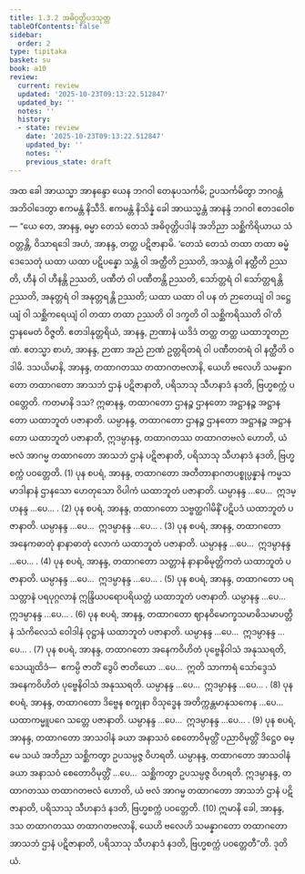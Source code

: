 ```yaml
---
title: 1.3.2 အဓိဝုတ္တိပဒသုတ္တ
tableOfContents: false
sidebar:
  order: 2
type: tipitaka
basket: su
book: a10
review:
  current: review
  updated: '2025-10-23T09:13:22.512847'
  updated_by: ''
  notes: ''
  history:
  - state: review
    date: '2025-10-23T09:13:22.512847'
    updated_by: ''
    notes: ''
    previous_state: draft
---
```



<ReviewStatus review={frontmatter.review} showDetails={true} />

<HypothesisAnnotation frontmatter={frontmatter} />

<DynamicBreadcrumb />

<Division number="22" book="a10" e="ch" v="17" p="285">

<Paragraph number="150" book="a10">
အထ ခေါ အာယသ္မာ အာနန္ဒော ယေန ဘဂဝါ တေနုပသင်္ကမိ; ဥပသင်္ကမိတွာ ဘဂဝန္တံ အဘိဝါဒေတွာ ဧကမန္တံ နိသီဒိ. ဧကမန္တံ နိသိန္နံ ခေါ အာယသ္မန္တံ အာနန္ဒံ ဘဂဝါ ဧတဒဝေါစ—
</Paragraph>

<Paragraph number="151" book="a10">
“ယေ တေ, အာနန္ဒ, ဓမ္မာ တေသံ တေသံ အဓိဝုတ္တိပဒါနံ အဘိညာ သစ္ဆိကိရိယာယ သံဝတ္တန္တိ, ဝိသာရဒေါ အဟံ, အာနန္ဒ, တတ္ထ ပဋိဇာနာမိ. ‘တေသံ တေသံ တထာ တထာ ဓမ္မံ ဒေသေတုံ ယထာ ယထာ ပဋိပန္နော သန္တံ ဝါ အတ္ထီတိ ဉဿတိ, အသန္တံ ဝါ နတ္ထီတိ ဉဿတိ, ဟီနံ ဝါ ဟီနန္တိ ဉဿတိ, ပဏီတံ ဝါ ပဏီတန္တိ ဉဿတိ, သော်တ္တရံ ဝါ သော်တ္တရန္တိ ဉဿတိ, အနုတ္တရံ ဝါ အနုတ္တရန္တိ ဉဿတိ; ယထာ ယထာ ဝါ ပန တံ ဉာတေယျံ ဝါ ဒဋ္ဌေယျံ ဝါ သစ္ဆိကရေယျံ ဝါ တထာ တထာ ဉဿတိ ဝါ ဒက္ခတိ ဝါ သစ္ဆိကရိဿတိ ဝါ’တိ ဌာနမေတံ ဝိဇ္ဇတိ. ဧတဒါနုတ္တရိယံ, အာနန္ဒ, ဉာဏာနံ ယဒိဒံ တတ္ထ တတ္ထ ယထာဘူတဉာဏံ. ဧတသ္မာ စာဟံ, အာနန္ဒ, ဉာဏာ အညံ ဉာဏံ ဥတ္တရိတရံ ဝါ ပဏီတတရံ ဝါ နတ္ထီတိ ဝဒါမိ.
</Paragraph>

<Paragraph number="152" book="a10">
ဒသယိမာနိ, အာနန္ဒ, တထာဂတဿ တထာဂတဗလာနိ, ယေဟိ ဗလေဟိ သမန္နာဂတော တထာဂတော အာသဘံ ဌာနံ ပဋိဇာနာတိ, ပရိသာသု သီဟနာဒံ နဒတိ, ဗြဟ္မစက္ကံ ပဝတ္တေတိ. ကတမာနိ ဒသ? ဣဓာနန္ဒ, တထာဂတော ဌာနဉ္စ ဌာနတော အဋ္ဌာနဉ္စ အဋ္ဌာနတော ယထာဘူတံ ပဇာနာတိ. ယမ္ပာနန္ဒ, တထာဂတော ဌာနဉ္စ ဌာနတော အဋ္ဌာနဉ္စ အဋ္ဌာနတော ယထာဘူတံ ပဇာနာတိ, ဣဒမ္ပာနန္ဒ, တထာဂတဿ တထာဂတဗလံ ဟောတိ, ယံ ဗလံ အာဂမ္မ တထာဂတော အာသဘံ ဌာနံ ပဋိဇာနာတိ, ပရိသာသု သီဟနာဒံ နဒတိ, ဗြဟ္မစက္ကံ ပဝတ္တေတိ. (1)
</Paragraph>

<Paragraph number="153" book="a10">
ပုန စပရံ, အာနန္ဒ, တထာဂတော အတီတာနာဂတပစ္စုပ္ပန္နာနံ ကမ္မသမာဒါနာနံ ဌာနသော ဟေတုသော ဝိပါကံ ယထာဘူတံ ပဇာနာတိ. ယမ္ပာနန္ဒ …ပေ…  ဣဒမ္ပာနန္ဒ …ပေ… . (2)
</Paragraph>

<Paragraph number="154" book="a10">
ပုန စပရံ, အာနန္ဒ, တထာဂတော သဗ္ဗတ္ထဂါမိနိံ ပဋိပဒံ ယထာဘူတံ ပဇာနာတိ. ယမ္ပာနန္ဒ …ပေ…  ဣဒမ္ပာနန္ဒ …ပေ… . (3)
</Paragraph>

<Paragraph number="155" book="a10">
ပုန စပရံ, အာနန္ဒ, တထာဂတော အနေကဓာတုံ နာနာဓာတုံ လောကံ ယထာဘူတံ ပဇာနာတိ. ယမ္ပာနန္ဒ …ပေ…  ဣဒမ္ပာနန္ဒ …ပေ… . (4)
</Paragraph>

<Paragraph number="156" book="a10">
ပုန စပရံ, အာနန္ဒ, တထာဂတော သတ္တာနံ နာနာဓိမုတ္တိကတံ ယထာဘူတံ ပဇာနာတိ. ယမ္ပာနန္ဒ …ပေ…  ဣဒမ္ပာနန္ဒ …ပေ… . (5)
</Paragraph>

<Paragraph number="157" book="a10">
ပုန စပရံ, အာနန္ဒ, တထာဂတော ပရသတ္တာနံ ပရပုဂ္ဂလာနံ ဣန္ဒြိယပရောပရိယတ္တံ ယထာဘူတံ ပဇာနာတိ. ယမ္ပာနန္ဒ …ပေ…  ဣဒမ္ပာနန္ဒ …ပေ… . (6)
</Paragraph>

<Paragraph number="158" book="a10">
ပုန စပရံ, အာနန္ဒ, တထာဂတော ဈာနဝိမောက္ခသမာဓိသမာပတ္တီနံ သံကိလေသံ ဝေါဒါနံ ဝုဋ္ဌာနံ ယထာဘူတံ ပဇာနာတိ. ယမ္ပာနန္ဒ …ပေ…  ဣဒမ္ပာနန္ဒ …ပေ… . (7)
</Paragraph>

<Paragraph number="159" book="a10">
ပုန စပရံ, အာနန္ဒ, တထာဂတော အနေကဝိဟိတံ ပုဗ္ဗေနိဝါသံ အနုဿရတိ, သေယျထိဒံ—  ဧကမ္ပိ ဇာတိံ ဒွေပိ ဇာတိယော …ပေ…  ဣတိ သာကာရံ သော်ဒ္ဒေသံ အနေကဝိဟိတံ ပုဗ္ဗေနိဝါသံ အနုဿရတိ. ယမ္ပာနန္ဒ …ပေ…  ဣဒမ္ပာနန္ဒ …ပေ… . (8)
</Paragraph>

<Paragraph number="160" book="a10">
ပုန စပရံ, အာနန္ဒ, တထာဂတော ဒိဗ္ဗေန စက္ခုနာ ဝိသုဒ္ဓေန အတိက္ကန္တမာနုသကေန …ပေ…  ယထာကမ္မူပဂေ သတ္တေ ပဇာနာတိ. ယမ္ပာနန္ဒ …ပေ…  ဣဒမ္ပာနန္ဒ …ပေ… . (9)
</Paragraph>

<Paragraph number="161" book="a10">
ပုန စပရံ, အာနန္ဒ, တထာဂတော အာသဝါနံ ခယာ အနာသဝံ စေတောဝိမုတ္တိံ ပညာဝိမုတ္တိံ ဒိဋ္ဌေဝ ဓမ္မေ သယံ အဘိညာ သစ္ဆိကတွာ ဥပသမ္ပဇ္ဇ ဝိဟရတိ. ယမ္ပာနန္ဒ, တထာဂတော အာသဝါနံ ခယာ အနာသဝံ စေတောဝိမုတ္တိံ …ပေ…  သစ္ဆိကတွာ ဥပသမ္ပဇ္ဇ ဝိဟရတိ. ဣဒမ္ပာနန္ဒ, တထာဂတဿ တထာဂတဗလံ ဟောတိ, ယံ ဗလံ အာဂမ္မ တထာဂတော အာသဘံ ဌာနံ ပဋိဇာနာတိ, ပရိသာသု သီဟနာဒံ နဒတိ, ဗြဟ္မစက္ကံ ပဝတ္တေတိ. (10)
</Paragraph>

<Paragraph number="162" book="a10">
ဣမာနိ ခေါ, အာနန္ဒ, ဒသ တထာဂတဿ တထာဂတဗလာနိ, ယေဟိ ဗလေဟိ သမန္နာဂတော တထာဂတော အာသဘံ ဌာနံ ပဋိဇာနာတိ, ပရိသာသု သီဟနာဒံ နဒတိ, ဗြဟ္မစက္ကံ ပဝတ္တေတီ”တိ.

</Paragraph>
</Division>

<Paragraph number="163" type="center" book="a10">
ဒုတိယံ.
</Paragraph>